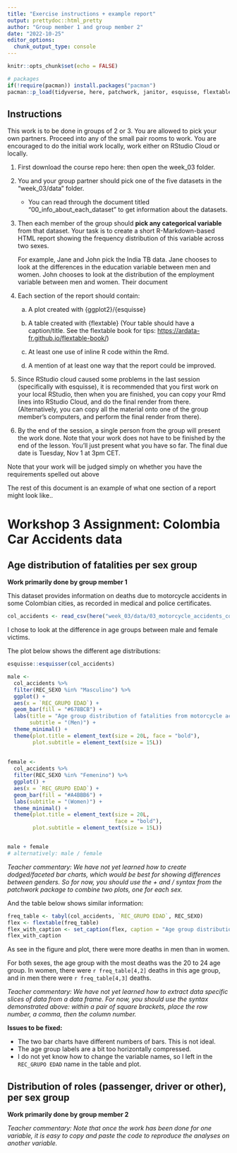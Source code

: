 ```yaml
---
title: "Exercise instructions + example report"
output: prettydoc::html_pretty
author: "Group member 1 and group member 2"
date: "2022-10-25"
editor_options: 
  chunk_output_type: console
---
```


```r
knitr::opts_chunk$set(echo = FALSE)

# packages
if(!require(pacman)) install.packages("pacman")
pacman::p_load(tidyverse, here, patchwork, janitor, esquisse, flextable)
```

## Instructions

This work is to be done in groups of 2 or 3. You are allowed to pick your own partners. Proceed into any of the small pair rooms to work. You are encouraged to do the initial work locally, work either on RStudio Cloud or locally.

1.  First download the course repo here: then open the week_03 folder.

2.  You and your group partner should pick one of the five datasets in the "week_03/data" folder.

    -   You can read through the document titled "00_info_about_each_dataset" to get information about the datasets.

3.  Then each member of the group should **pick any categorical variable** from that dataset. Your task is to create a short R-Markdown-based HTML report showing the frequency distribution of this variable across two sexes.

    For example, Jane and John pick the India TB data. Jane chooses to look at the differences in the education variable between men and women. John chooses to look at the distribution of the employment variable between men and women. Their document

4.  Each section of the report should contain:

    a.  A plot created with {ggplot2}/{esquisse}

    b.  A table created with {flextable} (Your table should have a caption/title. See the flextable book for tips: <https://ardata-fr.github.io/flextable-book/>)

    c.  At least one use of inline R code within the Rmd.

    d.  A mention of at least one way that the report could be improved.

5.  Since RStudio cloud caused some problems in the last session (specifically with esquisse), it is recommended that you first work on your local RStudio, then when you are finished, you can copy your Rmd lines into RStudio Cloud, and do the final render from there. (Alternatively, you can copy all the material onto one of the group member's computers, and perform the final render from there).

6.  By the end of the session, a single person from the group will present the work done. Note that your work does not have to be finished by the end of the lesson. You'll just present what you have so far. The final due date is Tuesday, Nov 1 at 3pm CET.

Note that your work will be judged simply on whether you have the requirements spelled out above

The rest of this document is an example of what one section of a report might look like..

# Workshop 3 Assignment: Colombia Car Accidents data

## Age distribution of fatalities per sex group

**Work primarily done by group member 1**

This dataset provides information on deaths due to motorcycle accidents in some Colombian cities, as recorded in medical and police certificates.

```r
col_accidents <- read_csv(here("week_03/data/03_motorcycle_accidents_colombia.csv"))
```

I chose to look at the difference in age groups between male and female victims.

The plot below shows the different age distributions:

```r
esquisse::esquisser(col_accidents)

male <-
  col_accidents %>%
  filter(REC_SEXO %in% "Masculino") %>%
  ggplot() +
  aes(x = `REC_GRUPO EDAD`) +
  geom_bar(fill = "#678BCB") +
  labs(title = "Age group distribution of fatalities from motorcycle accidents",
       subtitle = "(Men)") +
  theme_minimal() +
  theme(plot.title = element_text(size = 20L, face = "bold"),
        plot.subtitle = element_text(size = 15L))
  
  
female <-
  col_accidents %>%
  filter(REC_SEXO %in% "Femenino") %>%
  ggplot() +
  aes(x = `REC_GRUPO EDAD`) +
  geom_bar(fill = "#A4BBB6") +
  labs(subtitle = "(Women)") +
  theme_minimal() +
  theme(plot.title = element_text(size = 20L,
                                  face = "bold"),
        plot.subtitle = element_text(size = 15L))


male + female
# alternatively: male / female

```

*Teacher commentary: We have not yet learned how to create dodged/faceted bar charts, which would be best for showing differences between genders. So for now, you should use the + and / syntax from the patchwork package to combine two plots, one for each sex.*

And the table below shows similar information:

```r
freq_table <- tabyl(col_accidents, `REC_GRUPO EDAD`, REC_SEXO)
flex <- flextable(freq_table)
flex_with_caption <- set_caption(flex, caption = "Age group distribution of fatalities from motorcycle accidents")
flex_with_caption
```

As see in the figure and plot, there were more deaths in men than in women.

For both sexes, the age group with the most deaths was the 20 to 24 age group. In women, there were `r freq_table[4,2]` deaths in this age group, and in men there were `r freq_table[4,3]` deaths.

*Teacher commentary: We have not yet learned how to extract data specific slices of data from a data frame. For now, you should use the syntax demonstrated above: within a pair of square brackets, place the row number, a comma, then the column number.*

**Issues to be fixed:**

-   The two bar charts have different numbers of bars. This is not ideal.
-   The age group labels are a bit too horizontally compressed.
-   I do not yet know how to change the variable names, so I left in the `REC_GRUPO EDAD` name in the table and plot.

## Distribution of roles (passenger, driver or other), per sex group

**Work primarily done by group member 2**

*Teacher commentary: Note that once the work has been done for one variable, it is easy to copy and paste the code to reproduce the analyses on another variable.*
